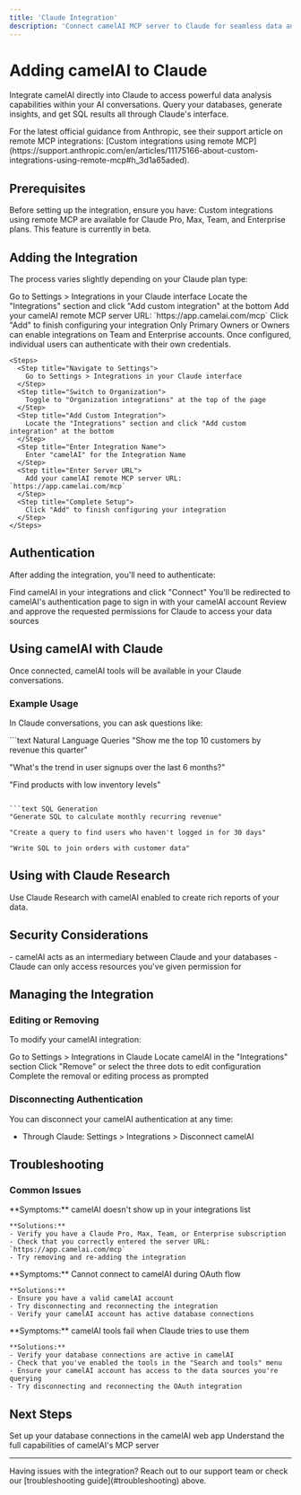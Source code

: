 ```yaml
---
title: 'Claude Integration'
description: 'Connect camelAI MCP server to Claude for seamless data analysis in your AI conversations'
---
```


# Adding camelAI to Claude

Integrate camelAI directly into Claude to access powerful data analysis capabilities within your AI conversations. Query your databases, generate insights, and get SQL results all through Claude's interface.

<Note>
For the latest official guidance from Anthropic, see their support article on remote MCP integrations: [Custom integrations using remote MCP](https://support.anthropic.com/en/articles/11175166-about-custom-integrations-using-remote-mcp#h_3d1a65aded).
</Note>

## Prerequisites

Before setting up the integration, ensure you have:
<Warning>
Custom integrations using remote MCP are available for Claude Pro, Max, Team, and Enterprise plans. This feature is currently in beta.
</Warning>

## Adding the Integration

The process varies slightly depending on your Claude plan type:

<Tabs>
  <Tab title="Claude Pro/Max">
    <Steps>
      <Step title="Navigate to Settings">
        Go to Settings > Integrations in your Claude interface
      </Step>
      <Step title="Add Custom Integration">
        Locate the "Integrations" section and click "Add custom integration" at the bottom
      </Step>
      <Step title="Enter Server URL">
        Add your camelAI remote MCP server URL: `https://app.camelai.com/mcp`
      </Step>
      <Step title="Complete Setup">
        Click "Add" to finish configuring your integration
      </Step>
    </Steps>
  </Tab>
  <Tab title="Claude Team/Enterprise">
    <Note>
    Only Primary Owners or Owners can enable integrations on Team and Enterprise accounts. Once configured, individual users can authenticate with their own credentials.
    </Note>
    
    <Steps>
      <Step title="Navigate to Settings">
        Go to Settings > Integrations in your Claude interface
      </Step>
      <Step title="Switch to Organization">
        Toggle to "Organization integrations" at the top of the page
      </Step>
      <Step title="Add Custom Integration">
        Locate the "Integrations" section and click "Add custom integration" at the bottom
      </Step>
      <Step title="Enter Integration Name">
        Enter "camelAI" for the Integration Name
      </Step>
      <Step title="Enter Server URL">
        Add your camelAI remote MCP server URL: `https://app.camelai.com/mcp`
      </Step>
      <Step title="Complete Setup">
        Click "Add" to finish configuring your integration
      </Step>
    </Steps>
  </Tab>
</Tabs>

## Authentication

After adding the integration, you'll need to authenticate:

<Steps>
  <Step title="Connect to camelAI">
    Find camelAI in your integrations and click "Connect"
  </Step>
  <Step title="OAuth Authentication">
    You'll be redirected to camelAI's authentication page to sign in with your camelAI account
  </Step>
  <Step title="Grant Permissions">
    Review and approve the requested permissions for Claude to access your data sources
  </Step>
</Steps>

## Using camelAI with Claude

Once connected, camelAI tools will be available in your Claude conversations.

### Example Usage

In Claude conversations, you can ask questions like:

<CodeGroup>
```text Natural Language Queries
"Show me the top 10 customers by revenue this quarter"

"What's the trend in user signups over the last 6 months?"

"Find products with low inventory levels"
```

```text SQL Generation
"Generate SQL to calculate monthly recurring revenue"

"Create a query to find users who haven't logged in for 30 days"

"Write SQL to join orders with customer data"
```
</CodeGroup>

## Using with Claude Research

Use Claude Research with camelAI enabled to create rich reports of your data.

## Security Considerations

<AccordionGroup>
  <Accordion title="Data Access">
    - camelAI acts as an intermediary between Claude and your databases
    - Claude can only access resources you've given permission for
  </Accordion>
</AccordionGroup>

## Managing the Integration

### Editing or Removing

To modify your camelAI integration:

<Steps>
  <Step title="Navigate to Settings">
    Go to Settings > Integrations in Claude
  </Step>
  <Step title="Find camelAI">
    Locate camelAI in the "Integrations" section
  </Step>
  <Step title="Modify Integration">
    Click "Remove" or select the three dots to edit configuration
  </Step>
  <Step title="Follow Prompts">
    Complete the removal or editing process as prompted
  </Step>
</Steps>

### Disconnecting Authentication

You can disconnect your camelAI authentication at any time:

- Through Claude: Settings > Integrations > Disconnect camelAI

## Troubleshooting

### Common Issues

<AccordionGroup>
  <Accordion title="Integration Not Appearing">
    **Symptoms:** camelAI doesn't show up in your integrations list

    **Solutions:**
    - Verify you have a Claude Pro, Max, Team, or Enterprise subscription
    - Check that you correctly entered the server URL: `https://app.camelai.com/mcp`
    - Try removing and re-adding the integration
  </Accordion>

  <Accordion title="Authentication Failing">
    **Symptoms:** Cannot connect to camelAI during OAuth flow

    **Solutions:**
    - Ensure you have a valid camelAI account
    - Try disconnecting and reconnecting the integration
    - Verify your camelAI account has active database connections
  </Accordion>

  <Accordion title="Tools Not Working">
    **Symptoms:** camelAI tools fail when Claude tries to use them

    **Solutions:**
    - Verify your database connections are active in camelAI
    - Check that you've enabled the tools in the "Search and tools" menu
    - Ensure your camelAI account has access to the data sources you're querying
    - Try disconnecting and reconnecting the OAuth integration
  </Accordion>
</AccordionGroup>

## Next Steps

<CardGroup cols={2}>
  <Card title="Connect Data Sources" icon="database" href="/app/introduction">
    Set up your database connections in the camelAI web app
  </Card>
  <Card title="Learn More About MCP" icon="book" href="/mcp/introduction">
    Understand the full capabilities of camelAI's MCP server
  </Card>
</CardGroup>

---

<Note>
Having issues with the integration? Reach out to our support team or check our [troubleshooting guide](#troubleshooting) above.
</Note> 